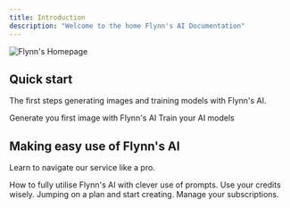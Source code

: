 ```yaml
---
title: Introduction
description: "Welcome to the home Flynn's AI Documentation"
---
```


<img alt="Flynn's Homepage" classname="block" src="/images/homepage.svg" />

## Quick start

The first steps generating images and training models with Flynn's AI.

<CardGroup cols={2}>
  <Card title="Generate images" icon="image" href="/generating-images">
    Generate you first image with Flynn's AI
  </Card>

  <Card title="Train AI models" icon="layer-group" href="/training-custom-models">
    Train your AI models
  </Card>
</CardGroup>

## Making easy use of Flynn's AI

Learn to navigate our service like a pro. 

<CardGroup cols={2}>
  <Card title="Get creative with prompts" icon="stars" href="/creating-prompts">
    How to fully utilise Flynn's AI with clever use of prompts.
  </Card>

  <Card title="Flynn's Credits" icon="oins" href="/credit-system">
    Use your credits wisely.
  </Card>

  <Card title="Choosing a plans" icon="wallet" href="/pricing-plans">
    Jumping on a plan and start creating.  </Card>

  <Card title="Subcription management" icon="credit-card" href="/billing-management">
    Manage your subscriptions.
  </Card>
</CardGroup>